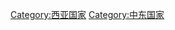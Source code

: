 {{Catnav|頁面分類|地理|大洲|亚洲|亚洲国家}}
{{Catnav|頁面分類|地理|国家|亚洲国家}}
{{Catnav|頁面分類|人类社会|政治|国家|亚洲国家}}

{{catmore}}
{{commonscat|Kuwait}}

[[Category:西亚国家|Category:西亚国家]]
[[Category:中东国家|Category:中东国家]]